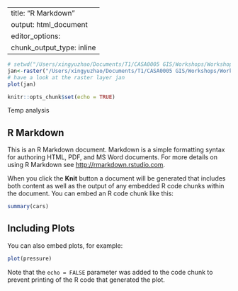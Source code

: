 ---
title: "R Markdown"
output: html_document
editor_options: 
  chunk_output_type: inline
--
```r
# setwd("/Users/xingyuzhao/Documents/T1/CASA0005 GIS/Workshops/Workshop 3/prac3")
jan<-raster("/Users/xingyuzhao/Documents/T1/CASA0005 GIS/Workshops/Workshop 3/prac3/prac3_data/wc2.1_5m_tmax_01.tif")
# have a look at the raster layer jan
plot(jan)
```

```r
knitr::opts_chunk$set(echo = TRUE)
```


Temp analysis

## R Markdown

This is an R Markdown document. Markdown is a simple formatting syntax for authoring HTML, PDF, and MS Word documents. For more details on using R Markdown see <http://rmarkdown.rstudio.com>.

When you click the **Knit** button a document will be generated that includes both content as well as the output of any embedded R code chunks within the document. You can embed an R code chunk like this:

```r
summary(cars)
```

## Including Plots

You can also embed plots, for example:

```r
plot(pressure)
```

Note that the `echo = FALSE` parameter was added to the code chunk to prevent printing of the R code that generated the plot.


